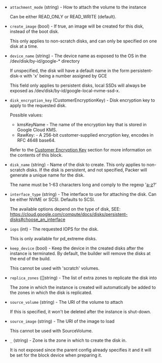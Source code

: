 <!-- Code generated from the comments of the BlockDevice struct in lib/common/block_device.go; DO NOT EDIT MANUALLY -->

- `attachment_mode` (string) - How to attach the volume to the instance
  
  Can be either READ_ONLY or READ_WRITE (default).

- `create_image` (bool) - If true, an image will be created for this disk, instead of the boot disk.
  
  This only applies to non-scratch disks, and can only be specified on one disk at a
  time.

- `device_name` (string) - The device name as exposed to the OS in the /dev/disk/by-id/google-* directory
  
  If unspecified, the disk will have a default name in the form
  persistent-disk-x with 'x' being a number assigned by GCE
  
  This field only applies to persistent disks, local SSDs will always
  be exposed as /dev/disk/by-id/google-local-nvme-ssd-x.

- `disk_encryption_key` (CustomerEncryptionKey) - Disk encryption key to apply to the requested disk.
  
  Possible values:
  * kmsKeyName -  The name of the encryption key that is stored in Google Cloud KMS.
  * RawKey: - A 256-bit customer-supplied encryption key, encodes in RFC 4648 base64.
  
  Refer to the [Customer Encryption Key](#customer-encryption-key) section for more information on the contents of this block.

- `disk_name` (string) - Name of the disk to create.
  This only applies to non-scratch disks. If the disk is persistent, and
  not specified, Packer will generate a unique name for the disk.
  
  The name must be 1-63 characters long and comply to the regexp
  '[a-z]([-a-z0-9]*[a-z0-9])?'

- `interface_type` (string) - The interface to use for attaching the disk.
  Can be either NVME or SCSI. Defaults to SCSI.
  
  The available options depend on the type of disk, SEE: https://cloud.google.com/compute/docs/disks/persistent-disks#choose_an_interface

- `iops` (int) - The requested IOPS for the disk.
  
  This is only available for pd_extreme disks.

- `keep_device` (bool) - Keep the device in the created disks after the instance is terminated.
  By default, the builder will remove the disks at the end of the build.
  
  This cannot be used with 'scratch' volumes.

- `replica_zones` ([]string) - The list of extra zones to replicate the disk into
  
  The zone in which the instance is created will automatically be
  added to the zones in which the disk is replicated.

- `source_volume` (string) - The URI of the volume to attach
  
  If this is specified, it won't be deleted after the instance is shut-down.

- `source_image` (string) - The URI of the image to load
  
  This cannot be used with SourceVolume.

- `_` (string) - Zone is the zone in which to create the disk in.
  
  It is not exposed since the parent config already specifies it
  and it will be set for the block device when preparing it.

<!-- End of code generated from the comments of the BlockDevice struct in lib/common/block_device.go; -->
